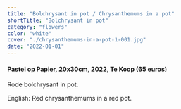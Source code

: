 ```yaml
---
title: "Bolchrysant in pot / Chrysanthemums in a pot"
shortTitle: "Bolchrysant in pot"
category: "flowers"
color: "white"
cover: "./chrysanthemums-in-a-pot-1-001.jpg"
date: "2022-01-01"
---
```

    
#### Pastel op Papier, 20x30cm, 2022, Te Koop (65 euros)
Rode bolchrysant in pot.


English: Red chrysanthemums in a red pot.